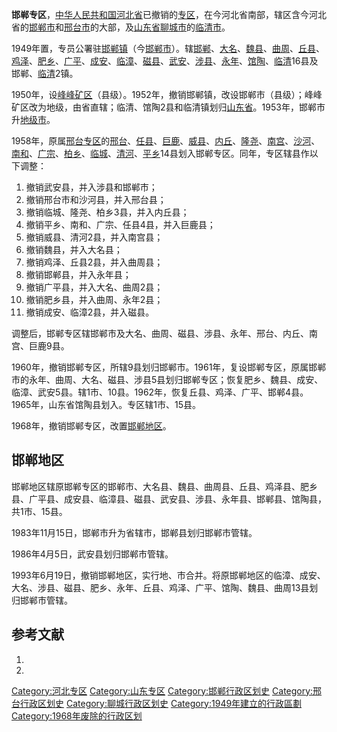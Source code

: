 {{Infobox Former Subdivision
|native_name = 
|conventional_long_name =河北省邯郸专区
|common_name=邯郸
|subdivision = [[专区|专区]]
|nation = {{PRC}}[[河北省|河北省]]
|year_start = 1949年
|event_start = 
|date_start = 
|year_end = 1968年
|event_end = 
|date_end = 
|p1 = 河北省 (中华民国)
|flag_p1 = Flag_of_the_Republic_of_China.svg
|s1 = 邯郸地区
|flag_s1 = Flag of the People's Republic of China.svg
|image_flag = 
|image_coat = 
|image_map = 
|image_map_caption = 
|capital = [[邯郸市|邯郸市]]
|common_languages       =
|stat_year1             = 
|stat_area1             = 
|stat_pop1              = 
}}
'''邯郸专区'''，[[中华人民共和国|中华人民共和国]][[河北省|河北省]]已撤销的[[专区|专区]]，在今河北省南部，辖区含今河北省的[[邯郸市|邯郸市]]和[[邢台市|邢台市]]的大部，及[[山东省|山东省]][[聊城市|聊城市]]的[[临清市|临清市]]。

1949年置，专员公署驻[[邯郸镇|邯郸镇]]（今[[邯郸市|邯郸市]]）。辖[[邯郸县|邯郸]]、[[大名县|大名]]、[[魏县|魏县]]、[[曲周县|曲周]]、[[丘县|丘县]]、[[鸡泽县|鸡泽]]、[[肥乡县|肥乡]]、[[广平县|广平]]、[[成安县|成安]]、[[临漳县|临漳]]、[[磁县|磁县]]、[[武安县_(西汉)|武安]]、[[涉县|涉县]]、[[永年县_(隋朝)|永年]]、[[馆陶县|馆陶]]、[[临清县|临清]]16县及邯郸、[[临清镇|临清]]2镇。

1950年，设[[峰峰矿区|峰峰矿区]]（县级）。1952年，撤销邯郸镇，改设邯郸市（县级）；峰峰矿区改为地级，由省直辖；临清、馆陶2县和临清镇划归[[山东省|山东省]]。1953年，邯郸市升[[地级市|地级市]]。

1958年，原属[[邢台专区|邢台专区]]的[[邢台县|邢台]]、[[任县|任县]]、[[巨鹿县|巨鹿]]、[[威县|威县]]、[[内丘县|内丘]]、[[隆尧县|隆尧]]、[[南宫县|南宫]]、[[沙河县|沙河]]、[[南和县|南和]]、[[广宗县|广宗]]、[[柏乡县|柏乡]]、[[临城县|临城]]、[[清河县|清河]]、[[平乡县|平乡]]14县划入邯郸专区。同年，专区辖县作以下调整：
#撤销武安县，并入涉县和邯郸市；
#撤销邢台市和沙河县，并入邢台县；
#撤销临城、隆尧、柏乡3县，并入内丘县；
#撤销平乡、南和、广宗、任县4县，并入巨鹿县；
#撤销威县、清河2县，并入南宫县；
#撤销魏县，并入大名县；
#撤销鸡泽、丘县2县，并入曲周县；
#撤销邯郸县，并入永年县；
#撤销广平县，并入大名、曲周2县；
#撤销肥乡县，并入曲周、永年2县；
#撤销成安、临漳2县，并入磁县。

调整后，邯郸专区辖邯郸市及大名、曲周、磁县、涉县、永年、邢台、内丘、南宫、巨鹿9县。

1960年，撤销邯郸专区，所辖9县划归邯郸市。1961年，复设邯郸专区，原属邯郸市的永年、曲周、大名、磁县、涉县5县划归邯郸专区；恢复肥乡、魏县、成安、临漳、武安5县。辖1市、10县。1962年，恢复丘县、鸡泽、广平、邯郸4县。1965年，山东省馆陶县划入。专区辖1市、15县。

1968年，撤销邯郸专区，改置[[邯郸地区|邯郸地区]]。

== 邯郸地区 ==
邯郸地区辖原邯郸专区的邯郸市、大名县、魏县、曲周县、丘县、鸡泽县、肥乡县、广平县、成安县、临漳县、磁县、武安县、涉县、永年县、邯郸县、馆陶县，共1市、15县。

1983年11月15日，邯郸市升为省辖市，邯郸县划归邯郸市管辖。

1986年4月5日，武安县划归邯郸市管辖。

1993年6月19日，撤销邯郸地区，实行地、市合并。将原邯郸地区的临漳、成安、大名、涉县、磁县、肥乡、永年、丘县、鸡泽、广平、馆陶、魏县、曲周13县划归邯郸市管辖。

== 参考文献 ==
{{Wikisource|国务院关于河北省石家庄等六个地区地、市合并问题的批复}}
{{reflist}}
# {{Cite book | author = 戴均良等 | title = 《中国古今地名大词典》 | location = 上海 | publisher = 上海辞书出版社 | date = 2005 | language = zh-hans }}
# {{Cite book | author = 史为乐 | title = 《中华人民共和国政区沿革（1949-2002）》 | location = 北京 | publisher = 人民出版社 | date = 2006 | language = zh-hans }}
{{河北省历史二级政区}}
[[Category:河北专区|Category:河北专区]]
[[Category:山东专区|Category:山东专区]]
[[Category:邯郸行政区划史|Category:邯郸行政区划史]]
[[Category:邢台行政区划史|Category:邢台行政区划史]]
[[Category:聊城行政区划史|Category:聊城行政区划史]]
[[Category:1949年建立的行政區劃|Category:1949年建立的行政區劃]]
[[Category:1968年废除的行政区划|Category:1968年废除的行政区划]]
